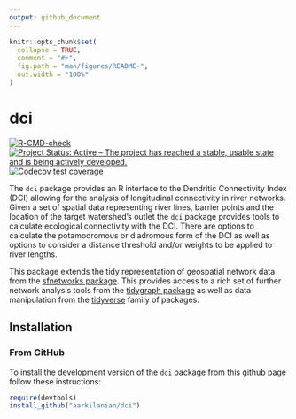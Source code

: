 ```yaml
---
output: github_document
---
```


<!-- README.md is generated from README.Rmd. Please edit that file -->

```r
knitr::opts_chunk$set(
  collapse = TRUE,
  comment = "#>",
  fig.path = "man/figures/README-",
  out.width = "100%"
)
```

# dci

<!-- badges: start -->
[![R-CMD-check](https://github.com/aarkilanian/dci/workflows/R-CMD-check/badge.svg)](https://github.com/aarkilanian/dci/actions)
[![Project Status: Active – The project has reached a stable, usable state and is being actively developed.](https://www.repostatus.org/badges/latest/active.svg)](https://www.repostatus.org/#active)
[![Codecov test coverage](https://codecov.io/gh/aarkilanian/dci/branch/master/graph/badge.svg)](https://codecov.io/gh/aarkilanian/dci?branch=master)
<!-- badges: end -->

The `dci` package provides an R interface to the Dendritic Connectivity Index (DCI) allowing for the analysis of longitudinal connectivity in river networks. Given a set of spatial data representing river lines, barrier points and the location of the target watershed's outlet the `dci` package provides tools to calculate ecological connectivity with the DCI. There are options to calculate the potamodromous or diadromous form of the DCI as well as options to consider a distance threshold and/or weights to be applied to river lengths.

This package extends the tidy representation of geospatial network data from the [sfnetworks package](https://luukvdmeer.github.io/sfnetworks/). This provides access to a rich set of further network analysis tools from the [tidygraph package](https://tidygraph.data-imaginist.com/index.html) as well as data manipulation from the [tidyverse](https://www.tidyverse.org/) family of packages.

## Installation

### From GitHub

To install the development version of the `dci` package from this github page follow these instructions:
```r
require(devtools)
install_github("aarkilanian/dci")
```
